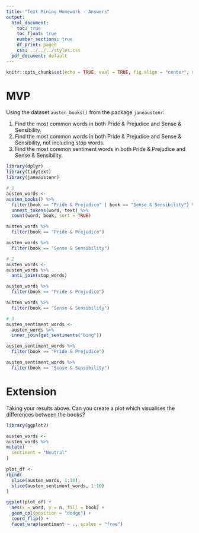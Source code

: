 ```yaml
---
title: "Text Mining Homework - Answers"
output:
  html_document:
    toc: true
    toc_float: true
    number_sections: true
    df_print: paged
    css: ../../../styles.css
  pdf_document: default
---
```



```r
knitr::opts_chunk$set(echo = TRUE, eval = TRUE, fig.align = "center", message = FALSE, warning = FALSE)
```

# MVP

Using the dataset `austen_books()` from the package `janeaustenr`:

1. Find the most common words in both Pride & Prejudice and Sense & Sensibility.
2. Find the most common words in both Pride & Prejudice and Sense & Sensibility, not including stop words.
3. Find the most common sentiment words in both Pride & Prejudice and Sense & Sensibility.

```r
library(dplyr)
library(tidytext)
library(janeaustenr)
```

```r
# 1 
austen_words <- 
austen_books() %>%
  filter(book == "Pride & Prejudice" | book == "Sense & Sensibility") %>%
  unnest_tokens(word, text) %>%
  count(word, book, sort = TRUE)
```
```r
austen_words %>%
  filter(book == "Pride & Prejudice")
```
```r
austen_words %>%
  filter(book == "Sense & Sensibility")
```

```r
# 2
austen_words <- 
austen_words %>%
  anti_join(stop_words)
```

```r
austen_words %>%
  filter(book == "Pride & Prejudice")
```
```r
austen_words %>%
  filter(book == "Sense & Sensibility")
```

```r
# 3
austen_sentiment_words <-
  austen_words %>%
  inner_join(get_sentiments("bing"))
```

```r
austen_sentiment_words %>%
  filter(book == "Pride & Prejudice")
```

```r
austen_sentiment_words %>%
  filter(book == "Sense & Sensibility")
```

# Extension

Taking your results above. Can you create a plot which visualises the differences between the books?  

```r
library(ggplot2)

austen_words <-
austen_words %>%
mutate(
  sentiment = "Neutral"
)
  
plot_df <- 
rbind(
  slice(austen_words, 1:10),
  slice(austen_sentiment_words, 1:10)
)

ggplot(plot_df) +
  aes(x = word, y = n, fill = book) +
  geom_col(position = "dodge") +
  coord_flip() +
  facet_wrap(sentiment ~ ., scales = "free")
```




